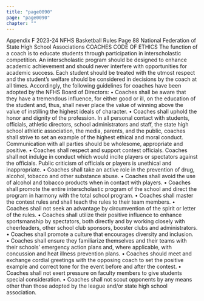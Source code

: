 ```yaml
---
title: "page0090"
page: "page0090"
chapter: ""
---
```


Appendix F 2023-24 NFHS Basketball Rules Page 88 National Federation of State High School Associations COACHES CODE OF ETHICS The function of a coach is to educate students through participation in interscholastic competition. An interscholastic program should be designed to enhance academic achievement and should never interfere with opportunities for academic success. Each student should be treated with the utmost respect and the student’s welfare should be considered in decisions by the coach at all times. Accordingly, the following guidelines for coaches have been adopted by the NFHS Board of Directors: • Coaches shall be aware that they have a tremendous influence, for either good or ill, on the education of the student and, thus, shall never place the value of winning above the value of instilling the highest ideals of character. • Coaches shall uphold the honor and dignity of the profession. In all personal contact with students, officials, athletic directors, school administrators and staff, the state high school athletic association, the media, parents, and the public, coaches shall strive to set an example of the highest ethical and moral conduct. Communication with all parties should be wholesome, appropriate and positive. • Coaches shall respect and support contest officials. Coaches shall not indulge in conduct which would incite players or spectators against the officials. Public criticism of officials or players is unethical and inappropriate. • Coaches shall take an active role in the prevention of drug, alcohol, tobacco and other substance abuse. • Coaches shall avoid the use of alcohol and tobacco products when in contact with players. • Coaches shall promote the entire interscholastic program of the school and direct the program in harmony with the total school program. • Coaches shall master the contest rules and shall teach the rules to their team members. • Coaches shall not seek an advantage by circumvention of the spirit or letter of the rules. • Coaches shall utilize their positive influence to enhance sportsmanship by spectators, both directly and by working closely with cheerleaders, other school club sponsors, booster clubs and administrators. • Coaches shall promote a culture that encourages diversity and inclusion. • Coaches shall ensure they familiarize themselves and their teams with their schools’ emergency action plans and, where applicable, with concussion and heat illness prevention plans. • Coaches should meet and exchange cordial greetings with the opposing coach to set the positive example and correct tone for the event before and after the contest. • Coaches shall not exert pressure on faculty members to give students special consideration. • Coaches shall not scout opponents by any means other than those adopted by the league and/or state high school association.
